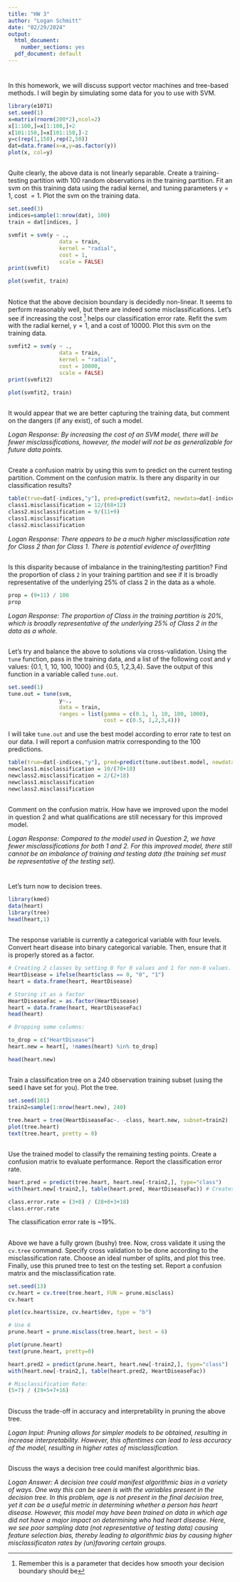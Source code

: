 ```yaml
---
title: "HW 3"
author: "Logan Schmitt"
date: "02/29/2024"
output:
  html_document:
    number_sections: yes
  pdf_document: default
---
```


# 

In this homework, we will discuss support vector machines and tree-based methods.  I will begin by simulating some data for you to use with SVM. 

```r
library(e1071)
set.seed(1) 
x=matrix(rnorm(200*2),ncol=2)
x[1:100,]=x[1:100,]+2
x[101:150,]=x[101:150,]-2
y=c(rep(1,150),rep(2,50))
dat=data.frame(x=x,y=as.factor(y))
plot(x, col=y)
```

##

Quite clearly, the above data is not linearly separable.  Create a training-testing partition with 100 random observations in the training partition.  Fit an svm on this training data using the radial kernel, and tuning parameters $\gamma=1$, cost $=1$.  Plot the svm on the training data.  

```r
set.seed(3)
indices=sample(1:nrow(dat), 100)
train = dat[indices, ]
```

```r
svmfit = svm(y ~ ., 
                data = train, 
                kernel = "radial", 
                cost = 1, 
                scale = FALSE)
print(svmfit)
```

```r
plot(svmfit, train)
```

##

Notice that the above decision boundary is decidedly non-linear.  It seems to perform reasonably well, but there are indeed some misclassifications.  Let's see if increasing the cost ^[Remember this is a parameter that decides how smooth your decision boundary should be] helps our classification error rate.  Refit the svm with the radial kernel, $\gamma=1$, and a cost of 10000.  Plot this svm on the training data. 

```r
svmfit2 = svm(y ~ ., 
                data = train, 
                kernel = "radial", 
                cost = 10000, 
                scale = FALSE)
print(svmfit2)
```

```r
plot(svmfit2, train)
```

##

It would appear that we are better capturing the training data, but comment on the dangers (if any exist), of such a model. 

*Logan Response: By increasing the cost of an SVM model, there will be fewer misclassifications, however, the model will not be as generalizable for future data points.*

##

Create a confusion matrix by using this svm to predict on the current testing partition.  Comment on the confusion matrix.  Is there any disparity in our classification results?

```r
table(true=dat[-indices,"y"], pred=predict(svmfit2, newdata=dat[-indices,]))
class1.misclassification = 12/(68+12)
class2.misclassification = 9/(11+9)
class1.misclassification
class2.misclassification
```

*Logan Response: There appears to be a much higher misclassification rate for Class 2 than for Class 1. There is potential evidence of overfitting*

##

Is this disparity because of imbalance in the training/testing partition?  Find the proportion of class `2` in your training partition and see if it is broadly representative of the underlying 25\% of class 2 in the data as a whole.  

```r
prop = (9+11) / 100
prop
```

*Logan Response: The proportion of Class in the training partition is 20%, which is broadly representative of the underlying 25% of Class 2 in the data as a whole.*

##

Let's try and balance the above to solutions via cross-validation.  Using the `tune` function, pass in the training data, and a list of the following cost and $\gamma$ values: {0.1, 1, 10, 100, 1000} and {0.5, 1,2,3,4}.  Save the output of this function in a variable called `tune.out`.  

```r
set.seed(1)
tune.out = tune(svm, 
                y~., 
                data = train, 
                ranges = list(gamma = c(0.1, 1, 10, 100, 1000),
                              cost = c(0.5, 1,2,3,4)))
```

I will take `tune.out` and use the best model according to error rate to test on our data.  I will report a confusion matrix corresponding to the 100 predictions.  

```r
table(true=dat[-indices,"y"], pred=predict(tune.out$best.model, newdata=dat[-indices,]))
newclass1.misclassification = 10/(70+10)
newclass2.misclassification = 2/(2+18)
newclass1.misclassification
newclass2.misclassification
```

##

Comment on the confusion matrix.  How have we improved upon the model in question 2 and what qualifications are still necessary for this improved model.  

*Logan Response: Compared to the model used in Question 2, we have fewer misclassifications for both 1 and 2. For this improved model, there still cannot be an imbalance of training and testing data (the training set must be representative of the testing set).*

# 
Let's turn now to decision trees.  

```r
library(kmed)
data(heart)
library(tree)
head(heart,1)
```

## 

The response variable is currently a categorical variable with four levels.  Convert heart disease into binary categorical variable.  Then, ensure that it is properly stored as a factor. 

```r
# Creating 2 classes by setting 0 for 0 values and 1 for non-0 values.
HeartDisease = ifelse(heart$class == 0, "0", "1")
heart = data.frame(heart, HeartDisease)

# Storing it as a factor
HeartDiseaseFac = as.factor(HeartDisease)
heart = data.frame(heart, HeartDiseaseFac)
head(heart)
```


```r
# Dropping some columns:

to_drop = c("HeartDisease")
heart.new = heart[, !names(heart) %in% to_drop]

head(heart.new)
```

## 

Train a classification tree on a 240 observation training subset (using the seed I have set for you).  Plot the tree.  

```r
set.seed(101)
train2=sample(1:nrow(heart.new), 240)

tree.heart = tree(HeartDiseaseFac~. -class, heart.new, subset=train2)
plot(tree.heart)
text(tree.heart, pretty = 0)
```


## 

Use the trained model to classify the remaining testing points.  Create a confusion matrix to evaluate performance.  Report the classification error rate.  

```r
heart.pred = predict(tree.heart, heart.new[-train2,], type="class")
with(heart.new[-train2,], table(heart.pred, HeartDiseaseFac)) # Creates confusion matrix
```
```r
class.error.rate = (3+8) / (28+8+3+18)
class.error.rate
```
The classification error rate is ~19%.

##  

Above we have a fully grown (bushy) tree.  Now, cross validate it using the `cv.tree` command.  Specify cross validation to be done according to the misclassification rate.  Choose an ideal number of splits, and plot this tree.  Finally, use this pruned tree to test on the testing set.  Report a confusion matrix and the misclassification rate.  

```r
set.seed(13)
cv.heart = cv.tree(tree.heart, FUN = prune.misclass)
cv.heart

plot(cv.heart$size, cv.heart$dev, type = "b")

# Use 6
prune.heart = prune.misclass(tree.heart, best = 6)

plot(prune.heart)
text(prune.heart, pretty=0)

heart.pred2 = predict(prune.heart, heart.new[-train2,], type="class")
with(heart.new[-train2,], table(heart.pred2, HeartDiseaseFac))
```

```r
# Misclassification Rate:
(5+7) / (29+5+7+16)
```

##

Discuss the trade-off in accuracy and interpretability in pruning the above tree. 

*Logan Input: Pruning allows for simpler models to be obtained, resulting in increase interpretability. However, this oftentimes can lead to less accuracy of the model, resulting in higher rates of misclassification.*

## 

Discuss the ways a decision tree could manifest algorithmic bias.  

*Logan Answer: A decision tree could manifest algorithmic bias in a variety of ways. One way this can be seen is with the variables present in the decision tree. In this problem, age is not present in the final decision tree, yet it can be a useful metric in determining whether a person has heart disease. However, this model may have been trained on data in which age did not have a major impact on determining who had heart disease. Here, we see poor sampling data (not representative of testing data) causing feature selection bias, thereby leading to algorithmic bias by causing higher misclassificaton rates by (un)favoring certain groups.*